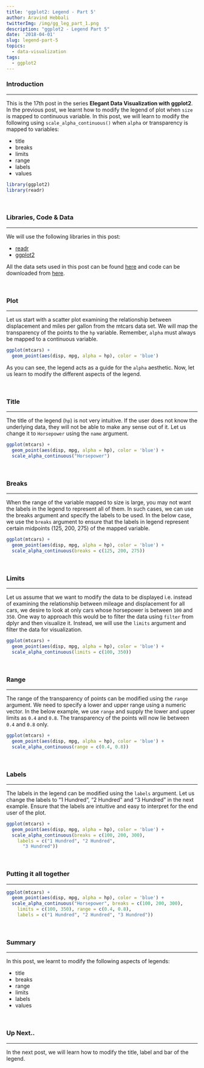 ```yaml
---
title: 'ggplot2: Legend - Part 5'
author: Aravind Hebbali
twitterImg: /img/gg_leg_part_1.png
description: "ggplot2 - Legend Part 5"
date: '2018-04-01'
slug: legend-part-5
topics:
  - data-visualization
tags:
  - ggplot2
---
```


### Introduction

<hr>

This is the 17th post in the series **Elegant Data Visualization with ggplot2**. 
In the previous post, we learnt how to modify the legend of plot when `size` is 
mapped to continuous variable. In this post, we will learn to modify the 
following using `scale_alpha_continuous()` when `alpha` or transparency is 
mapped to variables:

- title
- breaks
- limits
- range
- labels
- values

```r
library(ggplot2)
library(readr)
```

<br>

### Libraries, Code & Data

<hr>

We will use the following libraries in this post:

- [readr](http://readr.tidyverse.org/)
- [ggplot2](http://ggplot2.tidyverse.org/)

All the data sets used in this post can be found [here](https://github.com/rsquaredacademy/datasets) and code can be downloaded from [here](https://gist.github.com/rsquaredacademy/ae9f6afd3c4818b3778ea008da7d2e92).

<br>

### Plot

<hr>

Let us start with a scatter plot examining the relationship between displacement
and miles per gallon from the mtcars data set. We will map the transparency of 
the points to the `hp` variable. Remember, `alpha` must always be mapped to a 
continuous variable.


```r
ggplot(mtcars) +
  geom_point(aes(disp, mpg, alpha = hp), color = 'blue')
```

As you can see, the legend acts as a guide for the `alpha` aesthetic. Now, let 
us learn to modify the different aspects of the legend.

<br>

### Title

<hr>

The title of the legend (`hp`) is not very intuitive. If the user does 
not know the underlying data, they will not be able to make any sense out of it. 
Let us change it to `Horsepower` using the `name` argument.

```r
ggplot(mtcars) +
  geom_point(aes(disp, mpg, alpha = hp), color = 'blue') +
  scale_alpha_continuous("Horsepower")
```

<br>

### Breaks

<hr>

When the range of the variable mapped to size is large, you may not 
want the labels in the legend to represent all of them. In such cases, we can 
use the breaks argument and specify the labels to be used. In the below case, 
we use the `breaks` argument to ensure that the labels in legend represent 
certain midpoints (125, 200, 275) of the mapped variable.

```r
ggplot(mtcars) +
  geom_point(aes(disp, mpg, alpha = hp), color = 'blue') +
  scale_alpha_continuous(breaks = c(125, 200, 275))
```

<br>

### Limits

<hr>

Let us assume that we want to modify the data to be displayed i.e. instead of 
examining the relationship between mileage and displacement for all cars, we 
desire to look at only cars whose horsepower is between `100` and `350`. 
One way to approach this would be to filter the data using `filter` from dplyr 
and then visualize it. Instead, we will use the `limits` argument and filter 
the data for visualization.


```r
ggplot(mtcars) +
  geom_point(aes(disp, mpg, alpha = hp), color = 'blue') +
  scale_alpha_continuous(limits = c(100, 350))
```

<br>

### Range

<hr>

The range of the transparency of points can be modified using the `range` 
argument. We need to specify a lower and upper range using a numeric vector. 
In the below example, we use `range` and supply the lower and upper limits as 
`0.4` and `0.8`. The transparency of the points will now lie between `0.4` and 
`0.8` only.

```r
ggplot(mtcars) +
  geom_point(aes(disp, mpg, alpha = hp), color = 'blue') +
  scale_alpha_continuous(range = c(0.4, 0.8))
```

<br>

### Labels

<hr>

The labels in the legend can be modified using the `labels` argument. Let us 
change the labels to "1 Hundred", "2 Hundred" and "3 Hundred" in the next example. 
Ensure that the labels are intuitive and easy to interpret for the end user of 
the plot.

```r
ggplot(mtcars) +
  geom_point(aes(disp, mpg, alpha = hp), color = 'blue') +
  scale_alpha_continuous(breaks = c(100, 200, 300),
    labels = c("1 Hundred", "2 Hundred", 
      "3 Hundred"))
```

<br>

### Putting it all together

<hr>

```r
ggplot(mtcars) +
  geom_point(aes(disp, mpg, alpha = hp), color = 'blue') +
  scale_alpha_continuous("Horsepower", breaks = c(100, 200, 300),
    limits = c(100, 350), range = c(0.4, 0.8),
    labels = c("1 Hundred", "2 Hundred", "3 Hundred"))
```

<br>

### Summary

<hr>

In this post, we learnt to modify the following aspects of legends: 

- title
- breaks
- range
- limits
- labels
- values

<br>

### Up Next..

<hr>

In the next post, we will learn how to modify the title, label and bar of the legend.

<br>